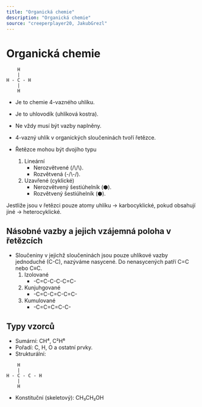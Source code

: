 ```yaml
---
title: "Organická chemie"
description: "Organická chemie"
source: "creeperplayer20, JakubGrezl"
---
```


# Organická chemie

```
    H
    |
H - C - H
    |
    H
```

- Je to chemie 4-vazného uhlíku.
- Je to uhlovodík (uhlíková kostra).
- Ne vždy musí být vazby naplněny.
- 4-vazný uhlík v organických sloučeninách tvoří řetězce.

- Řetězce mohou být dvojího typu
  1. Lineární
     - Nerozvětvené (/\\/\\).
     - Rozvětvená (-/\\-/).
  2. Uzavřené (cyklické)
     - Nerozvětvený šestiúhelník (⬢).
     - Rozvětvený šestiúhelník (⬢).

Jestliže jsou v řetězci pouze atomy uhlíku -> karbocyklické, pokud obsahují jiné -> heterocyklické.

## Násobné vazby a jejich vzájemná poloha v řetězcích

- Sloučeniny v jejichž sloučeninách jsou pouze uhlíkové vazby jednoduché (C-C), nazýváme nasycené. Do nenasycených patří C=C nebo C≡C.
  1. Izolované
     - -C=C-C-C-C=C-
  2. Kunjuhgované
     - -C=C-C=C-C=C-
  3. Kumulované
     - -C=C=C=C-C-

## Typy vzorců

- Sumární: CH⁴, C²H⁶
- Pořadí: C, H, O a ostatní prvky.
- Strukturální:

```
    H
    |
H - C - C - H
    |
    H
```

- Konstituční (skeletový): CH₃CH₂OH
